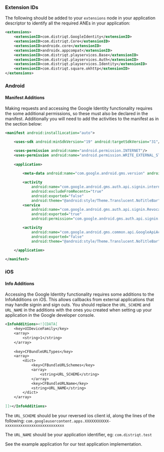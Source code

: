 
### Extension IDs

The following should be added to your `extensions` node in your application descriptor to identify all the required ANEs in your application:

```xml
<extensions>
    <extensionID>com.distriqt.GoogleIdentity</extensionID>
    <extensionID>com.distriqt.Core</extensionID>
    <extensionID>androidx.core</extensionID>
    <extensionID>androidx.appcompat</extensionID>
    <extensionID>com.distriqt.playservices.Base</extensionID>
    <extensionID>com.distriqt.playservices.Auth</extensionID>
    <extensionID>com.distriqt.playservices.Identity</extensionID>
    <extensionID>com.distriqt.square.okhttp</extensionID>
</extensions>
```



### Android

#### Manifest Additions
Making requests and accessing the Google Identity functionality requires the some additional permissions, so these must also be declared in the manifest. Additionally you will need to add the activities to the manifest as in the section below:

```xml
<manifest android:installLocation="auto">

	<uses-sdk android:minSdkVersion="19" android:targetSdkVersion="31"/>

	<uses-permission android:name="android.permission.INTERNET"/>
	<uses-permission android:name="android.permission.WRITE_EXTERNAL_STORAGE" />
	
	<application>
	
		<meta-data android:name="com.google.android.gms.version" android:value="@integer/google_play_services_version" />

		<activity
			android:name="com.google.android.gms.auth.api.signin.internal.SignInHubActivity"
			android:excludeFromRecents="true"
			android:exported="false"
			android:theme="@android:style/Theme.Translucent.NoTitleBar" />
		<service
			android:name="com.google.android.gms.auth.api.signin.RevocationBoundService"
			android:exported="true"
			android:permission="com.google.android.gms.auth.api.signin.permission.REVOCATION_NOTIFICATION" />

		<activity
			android:name="com.google.android.gms.common.api.GoogleApiActivity"
			android:exported="false"
			android:theme="@android:style/Theme.Translucent.NoTitleBar" />
				
	</application>

</manifest>
```


### iOS 

#### Info Additions

Accessing the Google Identity functionality requires some additions to the InfoAdditions on iOS. 
This allows callbacks from external applications that may handle signin and sign outs. You should 
replace the `URL_SCHEME` and `URL_NAME` in the additions with the ones you created when setting 
up your application in the Google developer console.

```xml
<InfoAdditions><![CDATA[
	<key>UIDeviceFamily</key>
	<array>
		<string>1</string>
	</array>
	
	<key>CFBundleURLTypes</key>
	<array>
		<dict>
			<key>CFBundleURLSchemes</key>
			<array>
				<string>URL_SCHEME</string>
			</array>
			<key>CFBundleURLName</key>
			<string>URL_NAME</string>
		</dict>
	</array>
	
]]></InfoAdditions>
```

The `URL_SCHEME` should be your reversed ios client id, along the lines of the following: 
`com.googleusercontent.apps.XXXXXXXXXXX-xxxxxxxxxxxxxxxxxxxxxxxxxxx`

The `URL_NAME` should be your application identifier, eg: `com.distriqt.test`

See the example application for our test application implementation.
